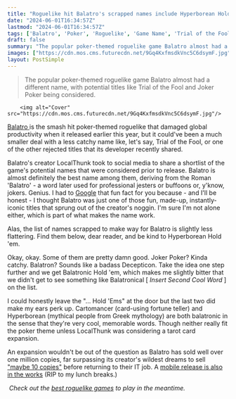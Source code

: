 ```yaml
---
title: "Roguelike hit Balatro's scrapped names include Hyperborean Hold 'em, Balatron, and other titles I can't stop thinking about"
date: "2024-06-01T16:34:57Z"
lastmod: "2024-06-01T16:34:57Z"
tags: ['Balatro', 'Poker', 'Roguelike', 'Game Name', 'Trial of the Fool', 'Joker Poker', 'Balatron', "Balatronic Hold 'em", 'Cartomancer', 'Hyperborean']
draft: false
summary: "The popular poker-themed roguelike game Balatro almost had a different name, with potential titles like Trial of the Fool and Joker Poker being considered."
images: ["https://cdn.mos.cms.futurecdn.net/9Gq4KxfmsdkVnc5C6dsymF.jpg"]
layout: PostSimple
---
```

> The popular poker-themed roguelike game Balatro almost had a different name, with potential titles like Trial of the Fool and Joker Poker being considered.


        <img alt="Cover" src="https://cdn.mos.cms.futurecdn.net/9Gq4KxfmsdkVnc5C6dsymF.jpg"/>
        
[Balatro ](https://www.gamesradar.com/balatro/)is the smash hit poker-themed roguelike that damaged global productivity when it released earlier this year, but it could've been a much smaller deal with a less catchy name like, let's say, Trial of the Fool, or one of the other rejected titles that its developer recently shared.

Balatro's creator LocalThunk took to social media to share a shortlist of the game's potential names that were considered prior to release. Balatro is almost definitely the best name among them, deriving from the Roman 'Balatro' - a word later used for professional jesters or buffoons or, y'know, jokers. Genius. I had to [Google](https://www.gamesradar.com/tag/google/) that fun fact for you because - and I'll be honest - I thought Balatro was just one of those fun, made-up, instantly-iconic titles that sprung out of the creator's noggin. I'm sure I'm not alone either, which is part of what makes the name work.

Alas, the list of names scrapped to make way for Balatro is slightly less flattering. Find them below, dear reader, and be kind to Hyperborean Hold 'em.

Okay, okay. Some of them are pretty damn good. Joker Poker? Kinda catchy. Balatron? Sounds like a badass Decepticon. Take the idea one step further and we get Balatronic Hold 'em, which makes me slightly bitter that we didn't get to see something like Balatronical [ *Insert Second Cool Word* ] on the list.

I could honestly leave the "... Hold 'Ems" at the door but the last two did make my ears perk up. Cartomancer (card-using fortune teller) and Hyperborean (mythical people from Greek mythology) are both balatronic in the sense that they're very cool, memorable words. Though neither really fit the poker theme unless LocalThunk was considering a tarot card expansion. 

An expansion wouldn't be out of the question as Balatro has sold well over one million copies, far surpassing its creator's wildest dreams to sell ["maybe 10 copies"](https://www.gamesradar.com/games/roguelike/solo-dev-behind-roguelike-hit-balatro-expected-to-sell-maybe-10-copies-and-go-back-to-their-it-job-but-they-went-on-to-sell-one-million-copies-instead/) before returning to their IT job. A [mobile release is also in the works](https://www.gamesradar.com/in-under-a-month-solo-developed-instant-classic-roguelike-balatro-has-sold-1-million-copies-will-soon-destroy-global-productivity-with-mobile-release/) (RIP to my lunch breaks.)

 *Check out the *[<em>best roguelike games</em>](https://www.gamesradar.com/best-roguelikes-roguelites/)* to play in the meantime.* 
        
